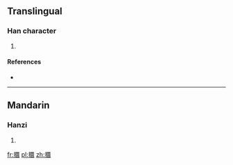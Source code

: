 ==Translingual==

===Han character===
{{Han char|rn=64|rad=手|as=16|sn=19|four=5600<sub>0</sub>|canj=手田田女 (QWWV)}}

# {{defn|Han|sort=手16}}

====References====
* {{Han ref|kx=0462.330|dkj=12962|dj=0811.330|hdz=31982.170|uh=650C|ud=25868|bh=F246|bd=62022}}

----

==Mandarin==

===Hanzi===
{{cmn-hanzi|pin=[[hàn]] ([[han4]])|wg=han<sup>4</sup>}}

# {{defn|lang=cmn|sort=手16}}

[[fr:攌]]
[[pl:攌]]
[[zh:攌]]